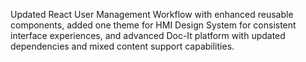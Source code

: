 Updated React User Management Workflow with enhanced reusable components, added one theme for HMI Design System for consistent interface experiences, and advanced Doc-It platform with updated dependencies and mixed content support capabilities.
